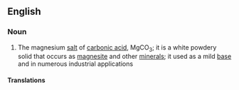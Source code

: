 ==English==

===Noun===
{{wikipedia}}
{{en-noun|-}}

# {{lb|en|inorganic compound}} The magnesium [[salt]] of [[carbonic acid]], MgCO<sub>3</sub>; it is a white powdery solid that occurs as [[magnesite]] and other [[mineral]]s; it used as a mild [[base]] and in numerous industrial applications

====Translations====
{{trans-top|MgCO3}}
{{trans-mid}}
{{trans-bottom}}